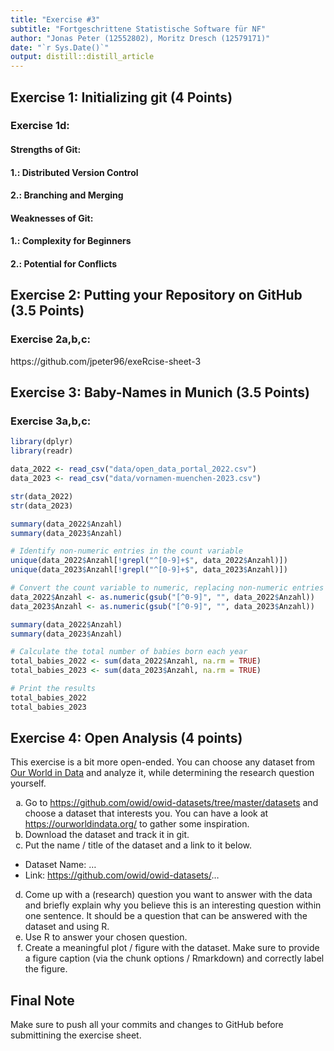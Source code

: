```yaml
---
title: "Exercise #3"
subtitle: "Fortgeschrittene Statistische Software für NF"
author: "Jonas Peter (12552802), Moritz Dresch (12579171)"
date: "`r Sys.Date()`"
output: distill::distill_article
---
```


## Exercise 1: Initializing git (4 Points)
### Exercise 1d: 
#### Strengths of Git: 
#### 1.: Distributed Version Control
#### 2.: Branching and Merging
#### Weaknesses of Git:
#### 1.: Complexity for Beginners
#### 2.: Potential for Conflicts

## Exercise 2: Putting your Repository on GitHub (3.5 Points)
### Exercise 2a,b,c: 
https://github.com/jpeter96/exeRcise-sheet-3

## Exercise 3: Baby-Names in Munich (3.5 Points)
### Exercise 3a,b,c:
```r
library(dplyr)
library(readr)

data_2022 <- read_csv("data/open_data_portal_2022.csv")
data_2023 <- read_csv("data/vornamen-muenchen-2023.csv")

str(data_2022)
str(data_2023)

summary(data_2022$Anzahl)
summary(data_2023$Anzahl)

# Identify non-numeric entries in the count variable
unique(data_2022$Anzahl[!grepl("^[0-9]+$", data_2022$Anzahl)])
unique(data_2023$Anzahl[!grepl("^[0-9]+$", data_2023$Anzahl)])

# Convert the count variable to numeric, replacing non-numeric entries with NA
data_2022$Anzahl <- as.numeric(gsub("[^0-9]", "", data_2022$Anzahl))
data_2023$Anzahl <- as.numeric(gsub("[^0-9]", "", data_2023$Anzahl))

summary(data_2022$Anzahl)
summary(data_2023$Anzahl)

# Calculate the total number of babies born each year
total_babies_2022 <- sum(data_2022$Anzahl, na.rm = TRUE)
total_babies_2023 <- sum(data_2023$Anzahl, na.rm = TRUE)

# Print the results
total_babies_2022
total_babies_2023
```

## Exercise 4: Open Analysis (4 points)

This exercise is a bit more open-ended. You can choose any dataset from
[Our World in Data](https://ourworldindata.org/) and analyze it, while
determining the research question yourself.

a)  Go to <https://github.com/owid/owid-datasets/tree/master/datasets>
    and choose a dataset that interests you. You can have a look at
    <https://ourworldindata.org/> to gather some inspiration.
b)  Download the dataset and track it in git.
c)  Put the name / title of the dataset and a link to it below.

-   Dataset Name: ...
-   Link: <https://github.com/owid/owid-datasets/>...

d)  Come up with a (research) question you want to answer with the data
    and briefly explain why you believe this is an interesting question
    within one sentence. It should be a question that can be answered
    with the dataset and using R.
e)  Use R to answer your chosen question.
f)  Create a meaningful plot / figure with the dataset. Make sure to
    provide a figure caption (via the chunk options / Rmarkdown) and
    correctly label the figure.

## Final Note

Make sure to push all your commits and changes to GitHub before
submittining the exercise sheet.
